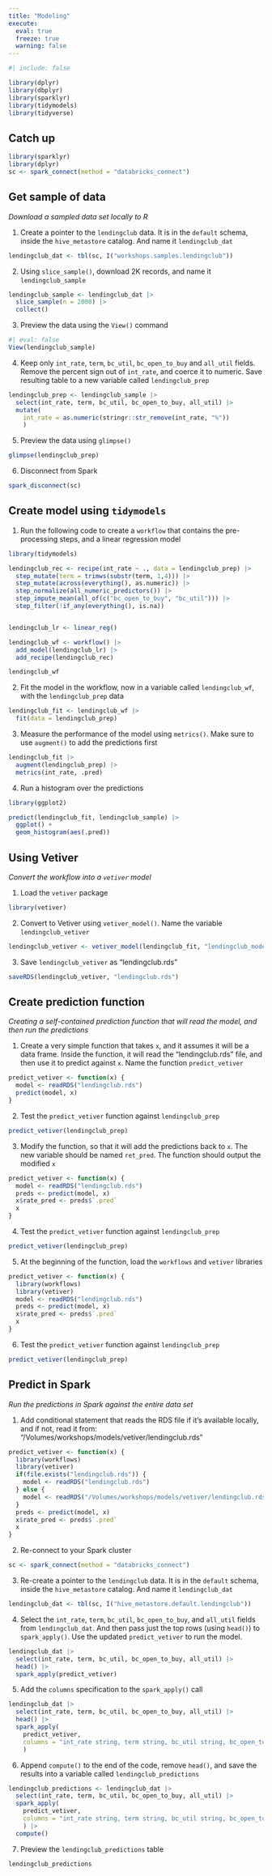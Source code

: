 ```yaml
---
title: "Modeling"
execute: 
  eval: true
  freeze: true
  warning: false
---
```


```r
#| include: false

library(dplyr)
library(dbplyr)
library(sparklyr)
library(tidymodels)
library(tidyverse)
```

## Catch up {.unnumbered}

```r
library(sparklyr)
library(dplyr)
sc <- spark_connect(method = "databricks_connect")
```

## Get sample of data
*Download a sampled data set locally to R*

1. Create a pointer to the `lendingclub` data. It is in the `default` schema, 
inside the `hive_metastore` catalog. And name it `lendingclub_dat`
```r
lendingclub_dat <- tbl(sc, I("workshops.samples.lendingclub"))
```

2. Using `slice_sample()`, download 2K records, and name it `lendingclub_sample`
```r
lendingclub_sample <- lendingclub_dat |>  
  slice_sample(n = 2000) |> 
  collect()
```

3. Preview the data using the `View()` command
```r
#| eval: false
View(lendingclub_sample)
```

4. Keep only `int_rate`, `term`, `bc_util`, `bc_open_to_buy` and `all_util` 
fields. Remove the percent sign out of `int_rate`, and coerce it to numeric. 
Save resulting table to a new variable called `lendingclub_prep`
```r
lendingclub_prep <- lendingclub_sample |> 
  select(int_rate, term, bc_util, bc_open_to_buy, all_util) |> 
  mutate(
    int_rate = as.numeric(stringr::str_remove(int_rate, "%"))
    )
```

5. Preview the data using `glimpse()`
```r
glimpse(lendingclub_prep)
```

6. Disconnect from Spark

```r
spark_disconnect(sc)
```


## Create model using `tidymodels`

1. Run the following code to create a `workflow` that contains the pre-processing
steps, and a linear regression model
```r
library(tidymodels)

lendingclub_rec <- recipe(int_rate ~ ., data = lendingclub_prep) |> 
  step_mutate(term = trimws(substr(term, 1,4))) |> 
  step_mutate(across(everything(), as.numeric)) |> 
  step_normalize(all_numeric_predictors()) |>
  step_impute_mean(all_of(c("bc_open_to_buy", "bc_util"))) |>   
  step_filter(!if_any(everything(), is.na))


lendingclub_lr <- linear_reg()

lendingclub_wf <- workflow() |> 
  add_model(lendingclub_lr) |> 
  add_recipe(lendingclub_rec)

lendingclub_wf
```
2. Fit the model in the workflow, now in a variable called `lendingclub_wf`, with
the `lendingclub_prep` data
```r
lendingclub_fit <- lendingclub_wf |> 
  fit(data = lendingclub_prep)
```

3. Measure the performance of the model using `metrics()`. Make sure to use
`augment()` to add the predictions first
```r
lendingclub_fit |> 
  augment(lendingclub_prep) |> 
  metrics(int_rate, .pred)
```

4. Run a histogram over the predictions

```r
library(ggplot2)

predict(lendingclub_fit, lendingclub_sample) |> 
  ggplot() +
  geom_histogram(aes(.pred))
```

## Using Vetiver
*Convert the workflow into a `vetiver` model*

1. Load the `vetiver` package

```r
library(vetiver)
```

2. Convert to Vetiver using `vetiver_model()`. Name the variable `lendingclub_vetiver`

```r
lendingclub_vetiver <- vetiver_model(lendingclub_fit, "lendingclub_model")
```

3. Save `lendingclub_vetiver` as "lendingclub.rds"

```r
saveRDS(lendingclub_vetiver, "lendingclub.rds")
```

## Create prediction function
*Creating a self-contained prediction function that will read the model, and then run the predictions*

1. Create a very simple function that takes `x`, and it assumes it will be a 
data frame. Inside the function, it will read the "lendingclub.rds" file, and
then use it to predict against `x`. Name the function `predict_vetiver`

```r
predict_vetiver <- function(x) {
  model <- readRDS("lendingclub.rds")  
  predict(model, x)
}
```

2. Test the `predict_vetiver` function against `lendingclub_prep`

```r
predict_vetiver(lendingclub_prep)
```

3. Modify the function, so that it will add the predictions back to `x`. The
new variable should be named `ret_pred`. The function should output the 
modified `x`

```r
predict_vetiver <- function(x) {
  model <- readRDS("lendingclub.rds")  
  preds <- predict(model, x)
  x$rate_pred <- preds$`.pred`
  x
}
```

4. Test the `predict_vetiver` function against `lendingclub_prep`

```r
predict_vetiver(lendingclub_prep)
```

5. At the beginning of the function, load the `workflows` and `vetiver` libraries

```r
predict_vetiver <- function(x) {
  library(workflows)
  library(vetiver)
  model <- readRDS("lendingclub.rds")  
  preds <- predict(model, x)
  x$rate_pred <- preds$`.pred`
  x
}
```

6. Test the `predict_vetiver` function against `lendingclub_prep`

```r
predict_vetiver(lendingclub_prep)
```

## Predict in Spark
*Run the predictions in Spark against the entire data set*


1. Add conditional statement that reads the RDS file if it's available locally,
and if not, read it from: "/Volumes/workshops/models/vetiver/lendingclub.rds"

```r
predict_vetiver <- function(x) {
  library(workflows)
  library(vetiver)
  if(file.exists("lendingclub.rds")) {
    model <- readRDS("lendingclub.rds")  
  } else {
    model <- readRDS("/Volumes/workshops/models/vetiver/lendingclub.rds")
  }
  preds <- predict(model, x)
  x$rate_pred <- preds$`.pred`
  x
}
```

2. Re-connect to your Spark cluster

```r
sc <- spark_connect(method = "databricks_connect")
```

3. Re-create a pointer to the `lendingclub` data. It is in the `default` schema, 
inside the `hive_metastore` catalog. And name it `lendingclub_dat`
```r
lendingclub_dat <- tbl(sc, I("hive_metastore.default.lendingclub"))
```

4. Select the `int_rate`, `term`, `bc_util`, `bc_open_to_buy`, and `all_util` 
fields from `lendingclub_dat`. And then pass just the top rows (using `head()`)
to `spark_apply()`. Use the updated `predict_vetiver` to run the model.

```r
lendingclub_dat |> 
  select(int_rate, term, bc_util, bc_open_to_buy, all_util) |> 
  head() |> 
  spark_apply(predict_vetiver)
```

5. Add the `columns` specification to the `spark_apply()` call

```r
lendingclub_dat |> 
  select(int_rate, term, bc_util, bc_open_to_buy, all_util) |> 
  head() |> 
  spark_apply(
    predict_vetiver, 
    columns = "int_rate string, term string, bc_util string, bc_open_to_buy string, all_util string, pred double"
    )
```
6. Append `compute()` to the end of the code, remove `head()`, and save the
results into a variable called `lendingclub_predictions`

```r
lendingclub_predictions <- lendingclub_dat |> 
  select(int_rate, term, bc_util, bc_open_to_buy, all_util) |> 
  spark_apply(
    predict_vetiver,
    columns = "int_rate string, term string, bc_util string, bc_open_to_buy string, all_util string, pred double"
    ) |> 
  compute()
```

7. Preview the `lendingclub_predictions` table

```r
lendingclub_predictions
```


